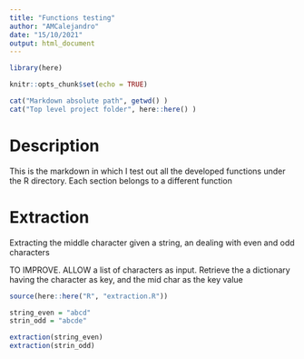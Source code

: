```yaml
---
title: "Functions testing"
author: "AMCalejandro"
date: "15/10/2021"
output: html_document
---
```


```r
library(here)

knitr::opts_chunk$set(echo = TRUE)
```


```r
cat("Markdown absolute path", getwd() )
cat("Top level project folder", here::here() )
```

# Description

This is the markdown in which I test out all the developed functions under the R directory.
Each section belongs to a different function


# Extraction

Extracting the middle character given a string, an dealing with even and odd characters


TO IMPROVE. ALLOW a list of characters as input. Retrieve the a dictionary having the character as key, and the mid char as the key value


```r
source(here::here("R", "extraction.R"))

string_even = "abcd"
strin_odd = "abcde"

extraction(string_even)
extraction(strin_odd)

```

